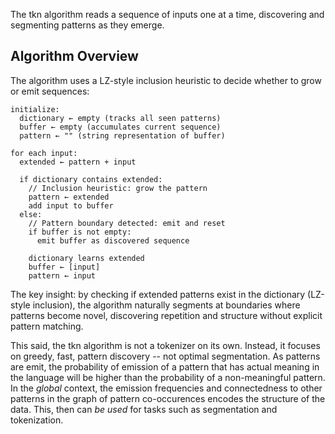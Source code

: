 
The tkn algorithm reads a sequence of inputs one at a time, discovering and segmenting patterns as they emerge.

## Algorithm Overview

The algorithm uses a LZ-style inclusion heuristic to decide whether to grow or emit sequences:

```
initialize:
  dictionary ← empty (tracks all seen patterns)
  buffer ← empty (accumulates current sequence)
  pattern ← "" (string representation of buffer)

for each input:
  extended ← pattern + input

  if dictionary contains extended:
    // Inclusion heuristic: grow the pattern
    pattern ← extended
    add input to buffer
  else:
    // Pattern boundary detected: emit and reset
    if buffer is not empty:
      emit buffer as discovered sequence

    dictionary learns extended
    buffer ← [input]
    pattern ← input
```

The key insight: by checking if extended patterns exist in the dictionary (LZ-style inclusion), the algorithm naturally segments at boundaries where patterns become novel, discovering repetition and structure without explicit pattern matching.

This said, the tkn algorithm is not a tokenizer on its own. Instead, it focuses on greedy, fast, pattern discovery -- not optimal segmentation. As patterns are emit, the probability of emission of a pattern that has actual meaning in the language will be higher than the probability of a non-meaningful pattern. In the *global* context, the emission frequencies and connectedness to other patterns in the graph of pattern co-occurences encodes the structure of the data. This, then can *be used* for tasks such as segmentation and tokenization.

<PatternDiscoveryDemo />
